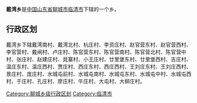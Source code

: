 '''戴湾乡'''是[[中华人民共和国|中国]][[山东省|山东省]][[聊城市|聊城市]][[临清市|临清市]]下辖的一个乡。

== 行政区划 ==

戴湾乡下辖戴湾南村、戴湾北村、杭庄村、李资庄村、赵官营东村、赵官营西村、李官营村、戴闸村、卢庄村、陈官营东村、陈官营南村、陈官营北村、陈官营中村、张庄村、赵建庄村、晁寨村、小王庄村、廿里堡东村、廿里堡西村、吉庄村、温庄东村、温庄西村、贾庄村、西庄东村、西庄西村、王刘庄东村、王刘庄西村、景庄村、庞庄村、水城屯前村、水城屯南村、水城屯东村、水城屯中村、水城屯西村、于庄村、孔庄村、廖庄村、牛庄村、大屯村、大柳庄村。

{{山东小作品}}
{{临清市行政区划}}

[[Category:聊城乡级行政区划|Category:聊城乡级行政区划]]
[[Category:临清市|Category:临清市]]